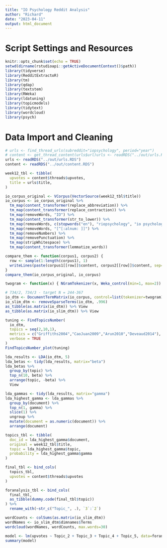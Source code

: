 ```yaml
---
title: "IO Psychology Reddit Analysis"
author: "Richard"
date: "2023-04-11"
output: html_document
---
```


# Script Settings and Resources
```r
knitr::opts_chunk$set(echo = TRUE)
setwd(dirname(rstudioapi::getActiveDocumentContext()$path))
library(tidyverse)
library(RedditExtractoR)
library(tm)
library(qdap)
library(textstem)
library(RWeka)
library(ldatuning)
library(topicmodels)
library(tidytext)
library(wordcloud)
library(psych)
```

# Data Import and Cleaning
```r
# urls <- find_thread_urls(subreddit="iopsychology", period="year")
# content <- get_thread_content(urls$url)urls <- readRDS("../out/urls.RDS")
urls <- readRDS("../out/urls.RDS")
content <- readRDS("../out/content.RDS")

week12_tbl <- tibble(
  upvotes = content$threads$upvotes,
  title = urls$title,
)

io_corpus_original <- VCorpus(VectorSource(week12_tbl$title))
io_corpus <- io_corpus_original %>%
  tm_map(content_transformer(replace_abbreviation)) %>%
  tm_map(content_transformer(replace_contraction)) %>%
  tm_map(removeWords, "IO") %>%
  tm_map(content_transformer(str_to_lower)) %>%
  tm_map(removeWords, c(stopwords("en"), "riopsychology", "io psychology", "i-o", "i/o")) %>%
  tm_map(removeWords, "[^[:alnum: ]]") %>%
  tm_map(removeNumbers) %>%
  tm_map(removePunctuation) %>%
  tm_map(stripWhitespace) %>%
  tm_map(content_transformer(lemmatize_words))

compare_them <- function(corpus1, corpus2) {
  row <- sample(1:length(corpus1), 1)
  writeLines(paste(corpus1[[row]]$content, corpus2[[row]]$content, sep="\n"))
}
compare_them(io_corpus_original, io_corpus)

twogram <- function(x) { NGramTokenizer(x, Weka_control(min=1, max=2)) }

# 734/2, 734/3 - target N = 244-367
io_dtm <- DocumentTermMatrix(io_corpus, control=list(tokenizer=twogram))
io_slim_dtm <- removeSparseTerms(io_dtm, .996)
as_tibble(as.matrix(io_dtm)) %>% View
as_tibble(as.matrix(io_slim_dtm)) %>% View

tuning <- FindTopicsNumber(
  io_dtm,
  topics = seq(2,10,1),
  metrics = c("Griffiths2004","CaoJuan2009","Arun2010","Deveaud2014"),
  verbose = TRUE
)
FindTopicsNumber_plot(tuning)

lda_results <- LDA(io_dtm, 5)
lda_betas <- tidy(lda_results, matrix="beta")
lda_betas %>%
  group_by(topic) %>%
  top_n(10, beta) %>%
  arrange(topic, -beta) %>%
  View

lda_gammas <- tidy(lda_results, matrix="gamma")
lda_highest_gamma <- lda_gammas %>%
  group_by(document) %>%
  top_n(1, gamma) %>%
  slice(1) %>%
  ungroup %>%
  mutate(document = as.numeric(document)) %>%
  arrange(document)

topics_tbl <- tibble(
  doc_id = lda_highest_gamma$document,
  original = week12_tbl$title,
  topic = lda_highest_gamma$topic,
  probability = lda_highest_gamma$gamma
)

final_tbl <- bind_cols(
  topics_tbl,
  upvotes = content$threads$upvotes
)

foranalysis_tbl <- bind_cols(
  final_tbl,
  as_tibble(dummy.code(final_tbl$topic))
) %>%
  rename_with(~str_c("Topic_", .), `3`:`2`)

```


```r
wordCounts <- colSums(as.matrix(io_slim_dtm))
wordNames <- io_slim_dtm$dimnames$Terms
wordcloud(wordNames, wordCounts, max.words=30)
```

```r
model <- lm(upvotes ~ Topic_2 + Topic_3 + Topic_4 + Topic_5, data=foranalysis_tbl)
summary(model)
```